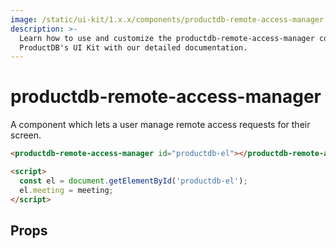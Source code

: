 ```yaml
---
image: /static/ui-kit/1.x.x/components/productdb-remote-access-manager.svg
description: >-
  Learn how to use and customize the productdb-remote-access-manager component in
  ProductDB's UI Kit with our detailed documentation.
---
```


# productdb-remote-access-manager

A component which lets a user manage remote access requests for their screen.

```html
<productdb-remote-access-manager id="productdb-el"></productdb-remote-access-manager>

<script>
  const el = document.getElementById('productdb-el');
  el.meeting = meeting;
</script>
```

## Props

<PropsTable of="productdb-remote-access-manager" />

<head>
  <title>UI Kit productdb-remote-access-manager</title>
</head>
